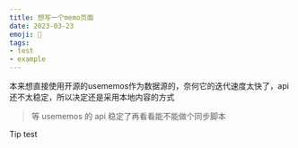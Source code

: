 ```yaml
---
title: 想写一个memo页面
date: 2023-03-23
emoji: 🥳
tags:
- test
- example
---
```


本来想直接使用开源的usememos作为数据源的，奈何它的迭代速度太快了，api还不太稳定，所以决定还是采用本地内容的方式

> 等 usememos 的 api 稳定了再看看能不能做个同步脚本


<Tip>
Tip test
</Tip>